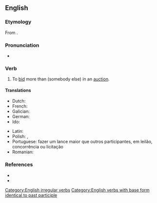 ==English==

===Etymology===
From {{prefix|en|out|bid}}.

===Pronunciation===
* {{IPA|en|/aʊtˈbɪd/}}

===Verb===
{{en-verb|outbids|outbidding|outbid|outbid|past_ptc2=outbidden}}

# {{lb|en|transitive}} To [[bid]] more than (somebody else) in an [[auction]].

====Translations====
{{trans-top|To bid more than somebody else}}
* Dutch: {{t+|nl|overbieden}}
* French: {{t+|fr|surenchérir}}
* Galician: {{t|gl|poxar}}
* German: {{t+|de|überbieten}}
* Ido: {{t|io|superaucionar}}
{{trans-mid}}
* Latin: {{t+|la|adiciō}}
* Polish: {{t|pl|przelicytować|pf}}, {{t|pl|przelicytowywać|impf}}
* Portuguese: fazer um lance maior que outros participantes, em leilão, concorrência ou licitação
* Romanian: {{t+|ro|supralicita}}
{{trans-bottom}}

===References===
* {{R:Century 1911}}
* {{R:Webster 1913}}

[[Category:English irregular verbs]]
[[Category:English verbs with base form identical to past participle]]